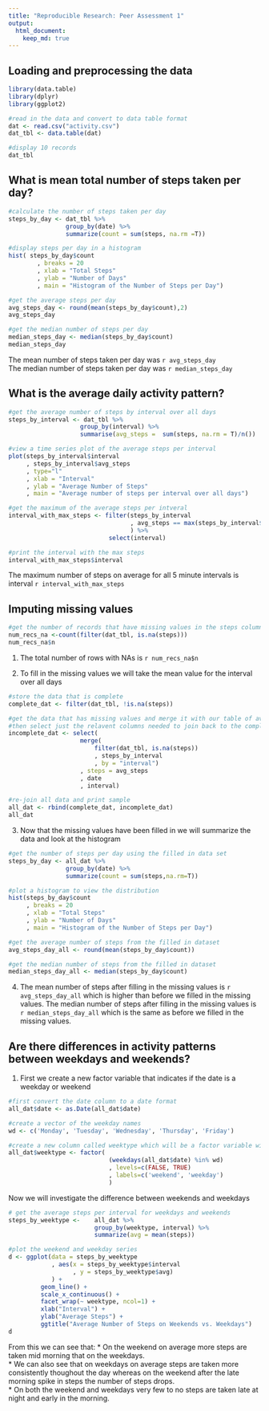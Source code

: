 ```yaml
---
title: "Reproducible Research: Peer Assessment 1"
output: 
  html_document:
    keep_md: true
---
```



## Loading and preprocessing the data

```r
library(data.table)
library(dplyr)
library(ggplot2)
```

```r
#read in the data and convert to data table format
dat <- read.csv("activity.csv")
dat_tbl <- data.table(dat)

#display 10 records
dat_tbl
```

## What is mean total number of steps taken per day?

```r

#calculate the number of steps taken per day
steps_by_day <- dat_tbl %>%
                group_by(date) %>%
                summarize(count = sum(steps, na.rm =T))

#display steps per day in a histogram
hist( steps_by_day$count
        , breaks = 20
        , xlab = "Total Steps"
        , ylab = "Number of Days"
        , main = "Histogram of the Number of Steps per Day")

#get the average steps per day
avg_steps_day <- round(mean(steps_by_day$count),2)
avg_steps_day

#get the median number of steps per day
median_steps_day <- median(steps_by_day$count)
median_steps_day

```

The mean number of steps taken per day was `r avg_steps_day`  
The median number of steps taken per day was `r median_steps_day`


## What is the average daily activity pattern?

```r

#get the average number of steps by interval over all days
steps_by_interval <- dat_tbl %>%
                    group_by(interval) %>%
                    summarise(avg_steps =  sum(steps, na.rm = T)/n())

#view a time series plot of the average steps per interval
plot(steps_by_interval$interval
     , steps_by_interval$avg_steps
     , type="l"
     , xlab = "Interval"
     , ylab = "Average Number of Steps"
     , main = "Average number of steps per interval over all days")

#get the maximum of the average steps per intveral 
interval_with_max_steps <- filter(steps_by_interval
                                  , avg_steps == max(steps_by_interval$avg_steps)
                                  ) %>%
                            select(interval)

#print the interval with the max steps
interval_with_max_steps$interval

```

The maximum number of steps on average for all 5 minute intervals is interval `r interval_with_max_steps`



## Imputing missing values

```r
#get the number of records that have missing values in the steps column
num_recs_na <-count(filter(dat_tbl, is.na(steps)))
num_recs_na$n

```
1. The total number of rows with NAs is `r num_recs_na$n`  

2. To fill in the missing values we will take the mean value for the interval over all days

```r

#store the data that is complete
complete_dat <- filter(dat_tbl, !is.na(steps))

#get the data that has missing values and merge it with our table of average number of steps per interval
#then select just the relavent columns needed to join back to the complete data
incomplete_dat <- select(
                    merge(
                        filter(dat_tbl, is.na(steps)) 
                        , steps_by_interval
                        , by = "interval")
                    , steps = avg_steps
                    , date
                    , interval)

#re-join all data and print sample
all_dat <- rbind(complete_dat, incomplete_dat) 
all_dat 

```
3. Now that the missing values have been filled in we will summarize the data and look at the histogram

```r

#get the number of steps per day using the filled in data set
steps_by_day <- all_dat %>%
                group_by(date) %>%
                summarize(count = sum(steps,na.rm=T))

#plot a histogram to view the distribution       
hist(steps_by_day$count
     , breaks = 20
     , xlab = "Total Steps"
     , ylab = "Number of Days"
     , main = "Histogram of the Number of Steps per Day")

#get the average number of steps from the filled in dataset
avg_steps_day_all <- round(mean(steps_by_day$count))

#get the median number of steps from the filled in dataset
median_steps_day_all <- median(steps_by_day$count)

```
4. The mean number of steps after filling in the missing values is `r avg_steps_day_all` which is higher than before we filled in the missing values.
The median number of steps after filling in the missing values is `r median_steps_day_all` which is the same as before we filled in the missing values.


## Are there differences in activity patterns between weekdays and weekends?

1. First we create a new factor variable that indicates if the date is a weekday or weekend

```r
#first convert the date column to a date format
all_dat$date <- as.Date(all_dat$date)

#create a vector of the weekday names
wd <- c('Monday', 'Tuesday', 'Wednesday', 'Thursday', 'Friday')

#create a new column called weektype which will be a factor variable with the values weekend and weekday
all_dat$weektype <- factor(
                            (weekdays(all_dat$date) %in% wd)
                            , levels=c(FALSE, TRUE)
                            , labels=c('weekend', 'weekday')
                            ) 
```

Now we will investigate the difference between weekends and weekdays

```r

# get the average steps per interval for weekdays and weekends
steps_by_weektype <-    all_dat %>%
                        group_by(weektype, interval) %>%
                        summarize(avg = mean(steps))

#plot the weekend and weekday series
d <- ggplot(data = steps_by_weektype
            , aes(x = steps_by_weektype$interval 
                  , y = steps_by_weektype$avg)
            ) +
         geom_line() +
         scale_x_continuous() +
         facet_wrap(~ weektype, ncol=1) +
         xlab("Interval") +
         ylab("Average Steps") +
         ggtitle("Average Number of Steps on Weekends vs. Weekdays")
d

```

From this we can see that:
* On the weekend on average more steps are taken mid morning that on the weekdays.  
* We can also see that on weekdays on average steps are taken more consistently thoughout the day whereas on the weekend after the late morning spike in steps the number of steps drops.   
* On both the weekend and weekdays very few to no steps are taken late at night and early in the morning. 
